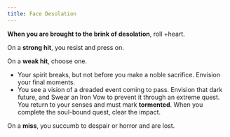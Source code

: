 ```yaml
---
title: Face Desolation
---
```


**When you are brought to the brink of desolation**, roll +heart.

On a **strong hit**, you resist and press on.

On a **weak hit**, choose one.

- Your spirit breaks, but not before you make a noble sacrifice. Envision your final moments.
- You see a vision of a dreaded event coming to pass. Envision that dark future, and <RouterLink to='/moves/quest/swear_an_iron_vow'>Swear an Iron Vow</RouterLink> to prevent it through an extreme quest. You return to your senses and must mark **tormented**. When you complete the soul-bound quest, clear the impact.

On a **miss**, you succumb to despair or horror and are lost.
